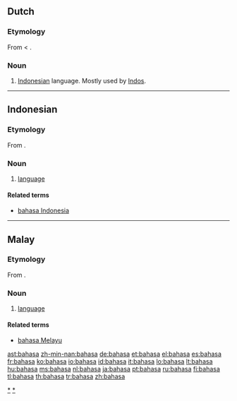 ==Dutch==

===Etymology===
From {{etyl|id|nl}} {{term|bahasa|lang=id}} < {{etyl|sa|nl}} {{term|भाषा|tr=bhāṣā|lang=sa}}.

===Noun===
{{infl|nl|noun}}

# {{slang|lang=nl}} [[Indonesian]] language. Mostly used by [[Indo]]s.

----

==Indonesian==

===Etymology===
From {{etyl|sa|id}} {{term|भाषा|tr=bhāṣā|lang=sa}}.

===Noun===
{{infl|id|noun}}

# [[language]]

====Related terms====
* [[bahasa Indonesia]]

[[Category:id:Language|*]]

----

==Malay==

===Etymology===
From {{etyl|sa|ms}} {{term|भाषा|tr=bhāṣā|lang=sa}}.

===Noun===
{{infl|ms|noun}}

# [[language]]

====Related terms====
* [[bahasa Melayu]]

[[Category:ms:Language|*]]

[[ast:bahasa]]
[[zh-min-nan:bahasa]]
[[de:bahasa]]
[[et:bahasa]]
[[el:bahasa]]
[[es:bahasa]]
[[fr:bahasa]]
[[ko:bahasa]]
[[io:bahasa]]
[[id:bahasa]]
[[it:bahasa]]
[[lo:bahasa]]
[[lt:bahasa]]
[[hu:bahasa]]
[[ms:bahasa]]
[[nl:bahasa]]
[[ja:bahasa]]
[[pt:bahasa]]
[[ru:bahasa]]
[[fi:bahasa]]
[[tl:bahasa]]
[[th:bahasa]]
[[tr:bahasa]]
[[zh:bahasa]]